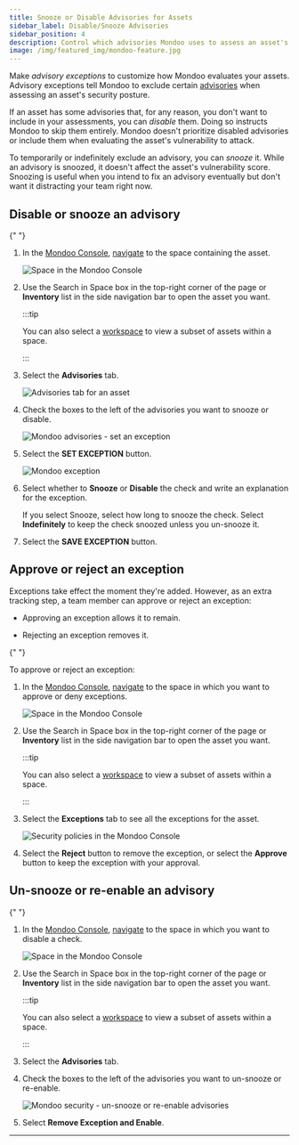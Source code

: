 ```yaml
---
title: Snooze or Disable Advisories for Assets
sidebar_label: Disable/Snooze Advisories
sidebar_position: 4
description: Control which advisories Mondoo uses to assess an asset's vulnerability
image: /img/featured_img/mondoo-feature.jpg
---
```


Make _advisory exceptions_ to customize how Mondoo evaluates your assets. Advisory exceptions tell Mondoo to exclude certain [advisories](/platform/security/posture/advisories/) when assessing an asset's security posture.

If an asset has some advisories that, for any reason, you don't want to include in your assessments, you can _disable_ them. Doing so instructs Mondoo to skip them entirely. Mondoo doesn't prioritize disabled advisories or include them when evaluating the asset's vulnerability to attack.

To temporarily or indefinitely exclude an advisory, you can _snooze_ it. While an advisory is snoozed, it doesn't affect the asset's vulnerability score. Snoozing is useful when you intend to fix an advisory eventually but don't want it distracting your team right now.

## Disable or snooze an advisory


<Partial />{" "}

1. In the [Mondoo Console](https://console.mondoo.com), [navigate](/platform/start/navigate/) to the space containing the asset.

   ![Space in the Mondoo Console](/img/platform/security/dashboard.png)

2. Use the Search in Space box in the top-right corner of the page or **Inventory** list in the side navigation bar to open the asset you want.

   :::tip

   You can also select a [workspace](/platform/start/organize/workspaces/) to view a subset of assets within a space.

   :::

3. Select the **Advisories** tab.

   ![Advisories tab for an asset](/img/platform/security/advisories-tab.png)

4. Check the boxes to the left of the advisories you want to snooze or disable.

   ![Mondoo advisories - set an exception](/img/platform/security/selected-advisories.png)

5. Select the **SET EXCEPTION** button.

   ![Mondoo exception](/img/platform/security/set-exception-advisory.png)

6. Select whether to **Snooze** or **Disable** the check and write an explanation for the exception.

   If you select Snooze, select how long to snooze the check. Select **Indefinitely** to keep the check snoozed unless you un-snooze it.

7. Select the **SAVE EXCEPTION** button.

## Approve or reject an exception

Exceptions take effect the moment they're added. However, as an extra tracking step, a team member can approve or reject an exception:

- Approving an exception allows it to remain.

- Rejecting an exception removes it.

<Partial />{" "}

To approve or reject an exception:

1. In the [Mondoo Console](https://console.mondoo.com), [navigate](/platform/start/navigate/) to the space in which you want to approve or deny exceptions.

   ![Space in the Mondoo Console](/img/platform/security/dashboard.png)

2. Use the Search in Space box in the top-right corner of the page or **Inventory** list in the side navigation bar to open the asset you want.

   :::tip

   You can also select a [workspace](/platform/start/organize/workspaces/) to view a subset of assets within a space.

   :::

3. Select the **Exceptions** tab to see all the exceptions for the asset.

   ![Security policies in the Mondoo Console](/img/platform/security/approve-reject.png)

4. Select the **Reject** button to remove the exception, or select the **Approve** button to keep the exception with your approval.

## Un-snooze or re-enable an advisory

<Partial />{" "}

1. In the [Mondoo Console](https://console.mondoo.com), [navigate](/platform/start/navigate/) to the space in which you want to disable a check.

   ![Space in the Mondoo Console](/img/platform/security/dashboard.png)

2. Use the Search in Space box in the top-right corner of the page or **Inventory** list in the side navigation bar to open the asset you want.

   :::tip

   You can also select a [workspace](/platform/start/organize/workspaces/) to view a subset of assets within a space.

   :::

3. Select the **Advisories** tab.

4. Check the boxes to the left of the advisories you want to un-snooze or re-enable.

   ![Mondoo security - un-snooze or re-enable advisories](/img/platform/security/remove.png)

5. Select **Remove Exception and Enable**.

---
